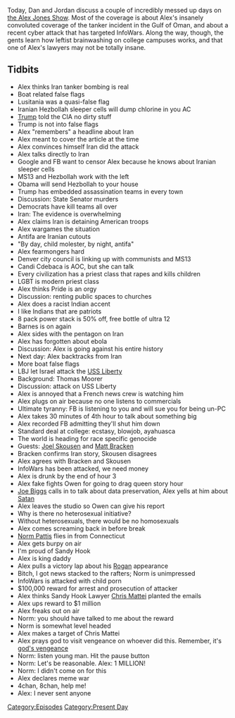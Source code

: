 {{Episode
    | title             = June 13-14, 2019
    | caption           = [https://knowledgefight.libsyn.com/knowledge-fight-june-13-14-2019 Listen to this episode on Libsyn]
    | episodeNumber     = 310
    | length            = 03:24:17
    | airDate           = June 17, 2019
    | coverageStartDate = June 13, 2019
    | coverageEndDate   = June 14, 2019
    | episodeType       = [[:Category:Present Day|Present Day]]
    | appearance        = [[Candi Cdebaca]], [[AOC]], [[Robert Barnes]], [[Thomas Moorer]], [[Joel Skousen]], [[Matt Bracken]], [[Owen Shroyer]], [[Joe Biggs]], [[Norm Pattis]], [[Chris Mattei]]
    | question          = ''What is the best or most important package you've ever received from the mail?''
    | previousEpisode   = [[309: June 10-11, 2019]]
    | nextEpisode       = [[311: June 17-19, 2019]]
}}

{{Stub}}

Today, Dan and Jordan discuss a couple of incredibly messed up days on [[the Alex Jones Show]]. Most of the coverage is about Alex's insanely convoluted coverage of the tanker incident in the Gulf of Oman, and about a recent cyber attack that has targeted InfoWars. Along the way, though, the gents learn how leftist brainwashing on college campuses works, and that one of Alex's lawyers may not be totally insane.

==Tidbits==

*Alex thinks Iran tanker bombing is real
*Boat related false flags
*Lusitania was a quasi-false flag
*Iranian Hezbollah sleeper cells will dump chlorine in you AC
*[[Donald Trump|Trump]] told the CIA no dirty stuff
*Trump is not into false flags
*Alex "remembers" a headline about Iran
*Alex meant to cover the article at the time
*Alex convinces himself Iran did the attack
*Alex talks directly to Iran
*Google and FB want to censor Alex because he knows about Iranian sleeper cells
*MS13 and Hezbollah work with the left
*Obama will send Hezbollah to your house
*Trump has embedded assassination teams in every town
*Discussion: State Senator murders
*Democrats have kill teams all over
*Iran: The evidence is overwhelming
*Alex claims Iran is detaining American troops
*Alex wargames the situation
*Antifa are Iranian cutouts
*"By day, child molester, by night, antifa"
*Alex fearmongers hard
*Denver city council is linking up with communists and MS13
*Candi Cdebaca is AOC, but she can talk
*Every civilization has a priest class that rapes and kills children
*LGBT is modern priest class
*Alex thinks Pride is an orgy
*Discussion: renting public spaces to churches
*Alex does a racist Indian accent
*I like Indians that are patriots
*8 pack power stack is 50% off, free bottle of ultra 12
*Barnes is on again
*Alex sides with the pentagon on Iran
*Alex has forgotten about ebola
*Discussion: Alex is going against his entire history
*Next day: Alex backtracks from Iran
*More boat false flags
*LBJ let Israel attack the [[USS Liberty]]
*Background: Thomas Moorer
*Discussion: attack on USS Liberty
*Alex is annoyed that a French news crew is watching him
*Alex plugs on air because no one listens to commercials
*Ultimate tyranny: FB is listening to you and will sue you for being un-PC
*Alex takes 30 minutes of 4th hour to talk about something big
*Alex recorded FB admitting they'll shut him down
*Standard deal at college: ecstasy, blowjob, ayahuasca
*The world is heading for race specific genocide
*Guests: [[Joel Skousen]] and [[Matt Bracken]]
*Bracken confirms Iran story, Skousen disagrees
*Alex agrees with Bracken and Skousen
*InfoWars has been attacked, we need money
*Alex is drunk by the end of hour 3
*Alex fake fights Owen for going to drag queen story hour
*[[Joe Biggs]] calls in to talk about data preservation, Alex yells at him about [[Satan]]
*Alex leaves the studio so Owen can give his report
*Why is there no heterosexual initiative?
*Without heterosexuals, there would be no homosexuals
*Alex comes screaming back in before break
*[[Norm Pattis]] flies in from Connecticut
*Alex gets burpy on air
*I'm proud of Sandy Hook
*Alex is king daddy
*Alex pulls a victory lap about his [[Joe Rogan|Rogan]] appearance
*Bitch, I got news stacked to the rafters; Norm is unimpressed
*InfoWars is attacked with child porn
*$100,000 reward for arrest and prosecution of attacker
*Alex thinks Sandy Hook Lawyer [[Chris Mattei]] planted the emails
*Alex ups reward to $1 million
*Alex freaks out on air
*Norm: you should have talked to me about the reward
*Norm is somewhat level headed
*Alex makes a target of Chris Mattei
*Alex prays god to visit vengeance on whoever did this. Remember, it's [[god's vengeance]]
*Norm: listen young man. Hit the pause button
*Norm: Let's be reasonable. Alex: 1 MILLION!
*Norm: I didn't come on for this
*Alex declares meme war
*4chan, 8chan, help me!
*Alex: I never sent anyone

[[Category:Episodes]]
[[Category:Present Day]]
